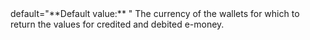   

  
<ParamField body="Currency" type="string" >   
default="**Default value:** "    
The currency of the wallets for which to return the values for credited and debited e-money.  
</ParamField>